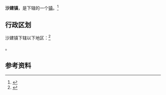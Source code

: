 {{中国乡级行政区
|景观照片文件名 = 201708 Tracks at Shajian Station.jpg
|景观照片描述 = [[鹰厦铁路|鹰厦铁路]][[沙建站|沙建站]]
|汉语拼音 = 
|其他语言 = 
|其他语言名称 = 
|旧称 = 
|地名出处 = 
|位置图文件名 = 
|位置图描述 = 
|自定义图片= 
|建置时间 = 
|政府驻地 = 
|毗邻 = 
|总面积 = 
|总人口 = 
|总人口年份 = 
|户籍人口 = 
|户籍人口年份 = 
|常住人口 = 
|常住人口年份 = 
|人口密度 = 
|GDP = 
|GDP年份 = 
|邮政编码 = 
|电话区号 = 596
|官方网站 = 
|网站名称 = 
|35/06/29/102/000}}

'''沙建镇'''，是{{PRC admin/fullname|35/06/29/102/000|3}}下辖的一个[[行政建制镇|镇]]。<ref>{{PRC admin/ref sgc|{{PRC admin/parent|35/06/29/102/000}}}}</ref>

== 行政区划 ==

沙建镇下辖以下地区：<ref>{{PRC admin/ref sgc|35/06/29/102/000}}</ref>

{{PRC admin/children|35/06/29/102/000}}。

== 参考资料 ==

{{reflist}}

{{行政区划小作品}}
{{PRC admin/navcat|35/06/29/102/000}}